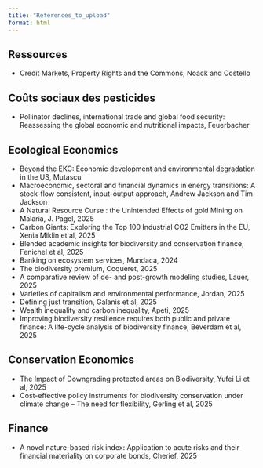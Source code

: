 ```yaml
---
title: "References_to_upload"
format: html
---
```


## Ressources

-   Credit Markets, Property Rights and the Commons, Noack and Costello

## Coûts sociaux des pesticides

-   Pollinator declines, international trade and global food security: Reassessing the global economic and nutritional impacts, Feuerbacher

## Ecological Economics

-   Beyond the EKC: Economic development and environmental degradation in the US, Mutascu
-   Macroeconomic, sectoral and financial dynamics in energy transitions: A stock-flow consistent, input-output approach, Andrew Jackson and Tim Jackson
-   A Natural Resource Curse : the Unintended Effects of gold Mining on Malaria, J. Pagel, 2025
-   Carbon Giants: Exploring the Top 100 Industrial CO2 Emitters in the EU, Xenia Miklin et al, 2025
-   Blended academic insights for biodiversity and conservation finance, Fenichel et al, 2025
-   Banking on ecosystem services, Mundaca, 2024
-   The biodiversity premium, Coqueret, 2025
-   A comparative review of de- and post-growth modeling studies, Lauer, 2025
-   Varieties of capitalism and environmental performance, Jordan, 2025
-   Defining just transition, Galanis et al, 2025
-   Wealth inequality and carbon inequality, Apeti, 2025
-   Improving biodiversity resilience requires both public and private finance: A life-cycle analysis of biodiversity finance, Beverdam et al, 2025

## Conservation Economics

-   The Impact of Downgrading protected areas on Biodiversity, Yufei Li et al, 2025
-   Cost-effective policy instruments for biodiversity conservation under climate change – The need for flexibility, Gerling et al, 2025

## Finance

-   A novel nature-based risk index: Application to acute risks and their financial materiality on corporate bonds, Cherief, 2025
